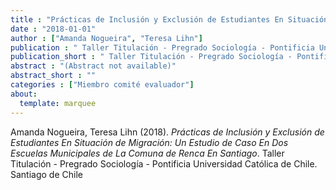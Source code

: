 ```yaml
---
title : "Prácticas de Inclusión y Exclusión de Estudiantes En Situación de Migración: Un Estudio de Caso En Dos Escuelas Municipales de La Comuna de Renca En Santiago"
date : "2018-01-01"
author : ["Amanda Nogueira", "Teresa Lihn"]
publication : " Taller Titulación - Pregrado Sociología - Pontificia Universidad Católica de Chile. Santiago de Chile"
publication_short : " Taller Titulación - Pregrado Sociología - Pontificia Universidad Católica de Chile. Santiago de Chile"
abstract : "(Abstract not available)"
abstract_short : ""
categories : ["Miembro comité evaluador"]
about:
  template: marquee
---
```



::: {.callout-note title="How to cite this work"}

Amanda Nogueira, Teresa Lihn (2018). *Prácticas de Inclusión y Exclusión de Estudiantes En Situación de Migración: Un Estudio de Caso En Dos Escuelas Municipales de La Comuna de Renca En Santiago*.  Taller Titulación - Pregrado Sociología - Pontificia Universidad Católica de Chile. Santiago de Chile

:::

